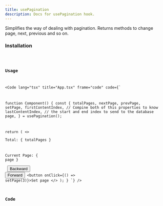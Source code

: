 ```yaml
---
title: usePagination
description: Docs for usePagination hook.
---
```



Simplifies the way of dealing with pagination. Returns methods to change page, next, previous and so on.

### Installation
<Code code="npx rabbithook@latest add use-pagination" lang="bash" frame={false} />

### Usage
<Code
    lang="tsx"
    title="App.tsx"
    frame="code"
    code={`

function Component() {
  const {
    totalPages,
    nextPage,
    prevPage,
    setPage,
    firstContentIndex, // Compine both of this properties to know
    lastContentIndex,  // the start and end index to send to the database
    page,
  } = usePagination();

  return (
    <>
      <p>Total: { totalPages }</p>
      <p>Current Page: { page }</p>
      <button onClick={prevPage}>Backward</button>
      <button onClick={nextPage}>Forward</button>
      <button onClick={() => setPage(3)}>Set page</button>
    </>
  );
}
`}
  />

### Code
<Tabs>
  <TabItem label="Typescript">
    <Code
      lang="ts"
      title="use-pagination.ts"
      frame="code"
      code={hookTypescript}
    />
  </TabItem>
  <TabItem label="Javascript">
    <Code
      lang="js"
      title="use-pagination.js"
      frame="code"
      code={hookJavascript}
    />
  </TabItem>
</Tabs>

